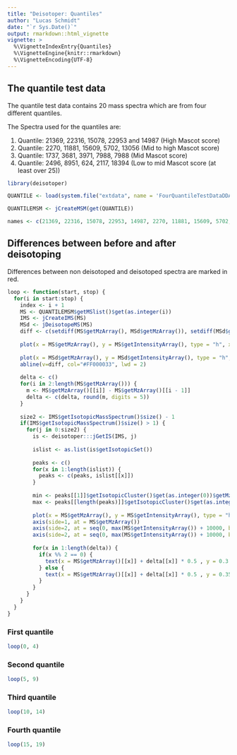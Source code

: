 ```yaml
---
title: "Deisotoper: Quantiles"
author: "Lucas Schmidt"
date: "`r Sys.Date()`"
output: rmarkdown::html_vignette
vignette: >
  %\VignetteIndexEntry{Quantiles}
  %\VignetteEngine{knitr::rmarkdown}
  %\VignetteEncoding{UTF-8}
---
```



## The quantile test data

The quantile test data contains 20 mass spectra which are from four different quantiles.

The Spectra used for the quantiles are:

1. Quantile: 21369, 22316, 15078, 22953 and 14987 (High Mascot score)
2. Quantile: 2270, 11881, 15609, 5702, 13056 (Mid to high Mascot score)
3. Quantile: 1737, 3681, 3971, 7988, 7988 (Mid Mascot score)
4. Quantile: 2496, 8951, 624, 2117, 18394 (Low to mid Mascot score (at least over 25))

```r
library(deisotoper)

QUANTILE <- load(system.file("extdata", name = 'FourQuantileTestDataDDA.RData', package = "deisotoper"))

QUANTILEMSM <- jCreateMSM(get(QUANTILE))

names <- c(21369, 22316, 15078, 22953, 14987, 2270, 11881, 15609, 5702, 13056, 1737, 3681, 3971, 7988, 7988, 2496, 8951, 624, 2117, 18394)
```


## Differences between before and after deisotoping

Differences between non deisotoped and deisotoped spectra are marked in red.

```r
loop <- function(start, stop) {
  for(i in start:stop) {
    index <- i + 1
    MS <- QUANTILEMSM$getMSlist()$get(as.integer(i))
    IMS <- jCreateIMS(MS)
    MSd <- jDeisotopeMS(MS)
    diff <- c(setdiff(MS$getMzArray(), MSd$getMzArray()), setdiff(MSd$getMzArray(), MS$getMzArray()))
    
    plot(x = MS$getMzArray(), y = MS$getIntensityArray(), type = "h", xlab = "mZ", ylab = "Intensity", main = paste("Spectra Number ", names[index], sep = ""))
    
    plot(x = MSd$getMzArray(), y = MSd$getIntensityArray(), type = "h", xlab = "mZ", ylab = "Intensity", main = paste("Spectra Number ", names[index], " deisotoped", sep = ""))
    abline(v=diff, col="#FF000033", lwd = 2)
    
    delta <- c()
    for(i in 2:length(MS$getMzArray())) {
      m <- MS$getMzArray()[[i]] - MS$getMzArray()[[i - 1]]
      delta <- c(delta, round(m, digits = 5))
    }
    
    size2 <- IMS$getIsotopicMassSpectrum()$size() - 1
    if(IMS$getIsotopicMassSpectrum()$size() > 1) {
      for(j in 0:size2) {
        is <- deisotoper:::jGetIS(IMS, j)
        
        islist <- as.list(is$getIsotopicSet())
        
        peaks <- c()
        for(x in 1:length(islist)) {
          peaks <- c(peaks, islist[[x]])
        }
        
        min <- peaks[[1]]$getIsotopicCluster()$get(as.integer(0))$getMz() - 2
        max <- peaks[[length(peaks)]]$getIsotopicCluster()$get(as.integer(peaks[[length(peaks)]]$getIsotopicCluster()$size() - 1))$getMz() + 2
        
        plot(x = MS$getMzArray(), y = MS$getIntensityArray(), type = "h", axes = FALSE, xlab = "mZ", ylab = "Intensity", xlim = c(min, max), main = paste("Spectra Number ", names[index], ", Isotopic Set Number ", j+1, sep = ""))
        axis(side=1, at = MS$getMzArray())
        axis(side=2, at = seq(0, max(MS$getIntensityArray()) + 10000, by = 2000), labels = FALSE)
        axis(side=2, at = seq(0, max(MS$getIntensityArray()) + 10000, by = 8000), las = 1, tick = FALSE)
        
        for(x in 1:length(delta)) {
          if(x %% 2 == 0) {
            text(x = MS$getMzArray()[[x]] + delta[[x]] * 0.5 , y = 0.3 * max(MS$getIntensityArray(), na.rm=TRUE), labels = delta[[x]], cex = 0.8)
          } else {
            text(x = MS$getMzArray()[[x]] + delta[[x]] * 0.5 , y = 0.35 * max(MS$getIntensityArray(), na.rm=TRUE), labels = delta[[x]], cex = 0.8)
          }
        }
      }
    }
  }
}
```

### First quantile

```r
loop(0, 4)
```


### Second quantile

```r
loop(5, 9)
```


### Third quantile

```r
loop(10, 14)
```


### Fourth quantile

```r
loop(15, 19)
```